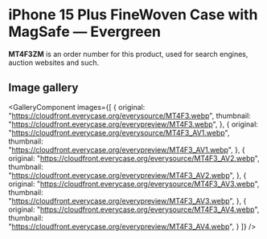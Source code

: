 
# iPhone 15 Plus FineWoven Case with MagSafe — Evergreen

<Callout type='info' emoji='👉🏻'>**MT4F3ZM** is an order number for this product, used for search engines, auction websites and such.</Callout>

## Image gallery

<GalleryComponent
    images={[
      {
        original: "https://cloudfront.everycase.org/everysource/MT4F3.webp",
        thumbnail: "https://cloudfront.everycase.org/everypreview/MT4F3.webp",
      },
      {
        original: "https://cloudfront.everycase.org/everysource/MT4F3_AV1.webp",
        thumbnail: "https://cloudfront.everycase.org/everypreview/MT4F3_AV1.webp",
      },
      {
        original: "https://cloudfront.everycase.org/everysource/MT4F3_AV2.webp",
        thumbnail: "https://cloudfront.everycase.org/everypreview/MT4F3_AV2.webp",
      },
      {
        original: "https://cloudfront.everycase.org/everysource/MT4F3_AV3.webp",
        thumbnail: "https://cloudfront.everycase.org/everypreview/MT4F3_AV3.webp",
      },
      {
        original: "https://cloudfront.everycase.org/everysource/MT4F3_AV4.webp",
        thumbnail: "https://cloudfront.everycase.org/everypreview/MT4F3_AV4.webp",
      }
    ]}
  />
